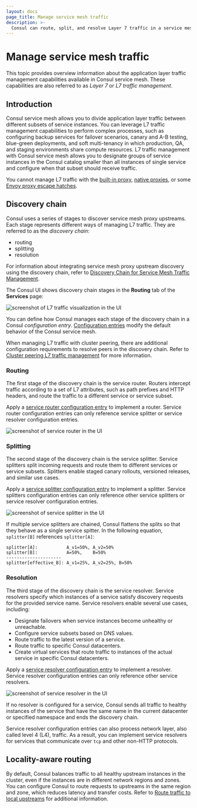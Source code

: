 ```yaml
---
layout: docs
page_title: Manage service mesh traffic
description: >-
  Consul can route, split, and resolve Layer 7 traffic in a service mesh to support workflows like canary testing and blue/green deployments. Learn about the three configuration entry kinds that define L7 traffic management behavior in Consul.
---
```


# Manage service mesh traffic

This topic provides overview information about the application layer traffic management capabilities available in Consul service mesh. These capabilities are also referred to as *Layer 7* or *L7 traffic management*.

## Introduction

Consul service mesh allows you to divide application layer traffic between different subsets of service instances. You can leverage L7 traffic management capabilities to perform complex processes, such as configuring backup services for failover scenarios, canary and A-B testing, blue-green deployments, and soft multi-tenancy in which production, QA, and staging environments share compute resources. L7 traffic management with Consul service mesh allows you to designate groups of service instances in the Consul catalog smaller than all instances of single service and configure when that subset should receive traffic.

You cannot manage L7 traffic with the [built-in proxy](/consul/docs/reference/proxy/built-in),
[native proxies](/consul/docs/connect/native), or some [Envoy proxy escape hatches](/consul/docs/reference/proxy/envoy#escape-hatch-overrides).

## Discovery chain

Consul uses a series of stages to discover service mesh proxy upstreams. Each stage represents different ways of managing L7 traffic. They are referred to as the _discovery chain_: 

- routing 
- splitting 
- resolution 

For information about integrating service mesh proxy upstream discovery using the discovery chain, refer to [Discovery Chain for Service Mesh Traffic Management](/consul/docs/connect/manage-traffic/discovery-chain).

The Consul UI shows discovery chain stages in the **Routing** tab of the **Services** page:

![screenshot of L7 traffic visualization in the UI](/img/l7-routing/full.png)

You can define how Consul manages each stage of the discovery chain in a Consul _configuration entry_. [Configuration entries](/consul/docs/connect/config-entries) modify the default behavior of the Consul service mesh.   

When managing L7 traffic with cluster peering, there are additional configuration requirements to resolve peers in the discovery chain. Refer to [Cluster peering L7 traffic management](/consul/docs/link/cluster-peering/usage/peering-traffic-management) for more information.

### Routing

The first stage of the discovery chain is the service router. Routers intercept traffic according to a set of L7 attributes, such as path prefixes and HTTP headers, and route the traffic to a different service or service subset.

Apply a [service router configuration entry](/consul/docs/reference/config-entry/service-router) to implement a router. Service router configuration entries can only reference service splitter or service resolver configuration entries.

![screenshot of service router in the UI](/img/l7-routing/Router.png)

### Splitting

The second stage of the discovery chain is the service splitter. Service splitters split incoming requests and route them to different services or service subsets. Splitters enable staged canary rollouts, versioned releases, and similar use cases.

Apply a [service splitter configuration entry](/consul/docs/reference/config-entry/service-splitter) to implement a splitter. Service splitters configuration entries can only reference other service splitters or service resolver configuration entries.

![screenshot of service splitter in the UI](/img/l7-routing/Splitter.png)

If multiple service splitters are chained, Consul flattens the splits so that they behave as a single service spitter. In the following equation, `splitter[B]` references `splitter[A]`:

```text
splitter[A]:           A_v1=50%, A_v2=50%
splitter[B]:           A=50%,    B=50%
---------------------
splitter[effective_B]: A_v1=25%, A_v2=25%, B=50%
```


### Resolution

The third stage of the discovery chain is the service resolver. Service resolvers specify which instances of a service satisfy discovery requests for the provided service name. Service resolvers enable several use cases, including: 

- Designate failovers when service instances become unhealthy or unreachable. 
- Configure service subsets based on DNS values.
- Route traffic to the latest version of a service.
- Route traffic to specific Consul datacenters.
- Create virtual services that route traffic to instances of the actual service in specific Consul datacenters.

Apply a [service resolver configuration entry](/consul/docs/reference/config-entry/service-resolver) to implement a resolver. Service resolver configuration entries can only reference other service resolvers.


![screenshot of service resolver in the UI](/img/l7-routing/Resolver.png)

If no resolver is configured for a service, Consul sends all traffic to healthy instances of the service that have the same name in the current datacenter or specified namespace and ends the discovery chain. 

Service resolver configuration entries can also process network layer, also called level 4 (L4), traffic. As a result, you can implement service resolvers for services that communicate over `tcp` and other non-HTTP protocols.

## Locality-aware routing

By default, Consul balances traffic to all healthy upstream instances in the cluster, even if the instances are in different network regions and zones. You can configure Consul to route requests to upstreams in the same region and zone, which reduces latency and transfer costs. Refer to [Route traffic to local upstreams](/consul/docs/connect/manage-traffic/route-to-local-upstreams) for additional information.